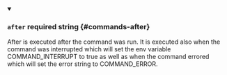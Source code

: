 
<details className="config-field" data-expandable="false" open>
<summary>

### `after` <span className="config-field-required" data-required="false">required</span> <span className="config-field-type">string</span> <span className="config-field-default"></span> <span className="config-field-enum"></span> {#commands-after}

After is executed after the command was run. It is executed also when the command was interrupted which will set the env variable COMMAND_INTERRUPT to true as well as when the command errored which will set the error string to COMMAND_ERROR.

</summary>



</details>
